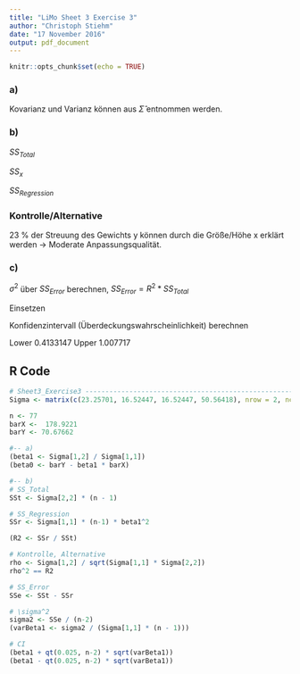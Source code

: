 ```yaml
---
title: "LiMo Sheet 3 Exercise 3"
author: "Christoph Stiehm"
date: "17 November 2016"
output: pdf_document
---
```


```r
knitr::opts_chunk$set(echo = TRUE)
```

### a)  
\begin{equation}
\hat{\beta}_{1} = \frac{s_{xy}}{s_{xx}} = \frac{Cov(x,y)}{Var(x)}
\end{equation}
Kovarianz und Varianz können aus $\hat{\Sigma}$ entnommen werden.
\begin{equation}
\Rightarrow \hat{\beta}_{1} = \frac{16.52447}{23.25701} = 0.71052 
\end{equation}

\begin{equation}
\hat{\beta}_{0} = \bar{y} - \hat{\beta}_{1} * \bar{x} \Rightarrow \hat{\beta}_{0} = 70.67662 - 0.71052 * 178.9221 = -56.45111
\end{equation}

### b)  
$SS_{Total}$  
\begin{equation}
Var(y) = \frac{1}{n-1} \sum \limits_{i=1}^n (y_{i}-\bar{y})^2 \Leftrightarrow \sum \limits_{i=1}^n (y_{i}-\bar{y})^2 = Var(y) * (n-1) \Rightarrow \sum \limits_{i=1}^n (y_{i}-\bar{y})^2 = 50.56418 * 76 = 3842.878
\end{equation}

$SS_{x}$  
\begin{equation}
Var(x) = \frac{1}{n-1} \sum \limits_{i=1}^n (x_{i}-\bar{x})^2 \Leftrightarrow \sum \limits_{i=1}^n (x_{i}-\bar{x})^2 = Var(x) * (n-1) \Rightarrow \sum \limits_{i=1}^n (x_{i}-\bar{x})^2 = 23.25701 * 76 = 1767.533
\end{equation}

$SS_{Regression}$  
\begin{equation}
\sum \limits_{i=1}^n (\hat{y}_{i}-\bar{y})^2 = \hat{\beta}_{1}^2 * \sum \limits_{i=1}^n (x_{i}-\bar{x})^2 \Rightarrow 0.5048325 * 1790.79 = 892.308
\end{equation}

\begin{equation}
R^2 = \frac{\sum \limits_{i=1}^n (\hat{y}_{i}-\bar{y})^2}{\sum \limits_{i=1}^n (y_{i}-\bar{y})^2} \Rightarrow \frac{904.0489}{3893.442} = 0.2321979
\end{equation}

### Kontrolle/Alternative  

\begin{equation}
\rho = \frac{}{} = \frac{s_{xy}^2}{s_{x}^2 s_{y}^2} = \frac{cov(x_{i}, y_{i})}{\sqrt{\sigma_{x}^2 \sigma_{y}^2}} \Rightarrow \frac{16.52447} {34.29244} = 0.4818691 \;\;\;\;  \rho^2 = 0.2321979 = R^2
\end{equation}

23 % der Streuung des Gewichts y können durch die Größe/Höhe x erklärt werden -> Moderate Anpassungsqualität.


### c)   
\begin{equation}
\hat{Var}(\hat{\beta}_{1}) = \frac{\hat{\sigma^2}} {\sum \limits_{i=1}^n (x_{i}-\bar{x})^2}
\end{equation}

$\sigma^2$ über  $SS_{Error}$ berechnen, $SS_{Error} = R^2 * SS_{Total}$ 
\begin{equation}
\begin{aligned}
\hat{\sigma^2} &= \frac{1}{n-2}(\sum \limits_{i=1}^n (y_{i}-\bar{y})^2 - \frac{\sum \limits_{i=1}^n (y_{i}-\bar{y})^2 \sum \limits_{i=1}^n (x_{i}-\bar{x})^2 \sum \limits_{i=1}^n (y_{i}-\bar{y})^2}{\sum \limits_{i=1}^n (x_{i}-\bar{x})^2 \sum \limits_{i=1}^n (y_{i}-\bar{y})^2}) \\
&= \frac {\sum \limits_{i=1}^n (y_{i}-\bar{y})^2 - \sum \limits_{i=1}^n (\hat{y}_{i}-\bar{y})^2} {n - 2} \\
&= \frac{2950.57}{75} = 39.34093
\end{aligned}
\end{equation}

Einsetzen  
\begin{equation}
\Rightarrow \hat{Var}(\hat{\beta}_{1}) = \frac{39.34093} {1767.533} = 0.02225754
\end{equation}

Konfidenzintervall (Überdeckungswahrscheinlichkeit) berechnen

\begin{equation}
\hat{\beta}_{1} \pm t_{\alpha/2, n-2} \frac{s}{\sqrt{\sum \limits_{i=1}^n (x_{i} - \bar{x})^2}}
\Rightarrow 0.7105157 \pm -1.992102 * 0.1491896
\end{equation}

Lower 0.4133147
Upper 1.007717

## R Code

```r
# Sheet3_Exercise3 -----------------------------------------------------------------
Sigma <- matrix(c(23.25701, 16.52447, 16.52447, 50.56418), nrow = 2, ncol = 2)

n <- 77
barX <-  178.9221
barY <- 70.67662

#-- a)
(beta1 <- Sigma[1,2] / Sigma[1,1])
(beta0 <- barY - beta1 * barX)

#-- b)
# SS_Total
SSt <- Sigma[2,2] * (n - 1)

# SS_Regression
SSr <- Sigma[1,1] * (n-1) * beta1^2

(R2 <- SSr / SSt)

# Kontrolle, Alternative
rho <- Sigma[1,2] / sqrt(Sigma[1,1] * Sigma[2,2])
rho^2 == R2

# SS_Error
SSe <- SSt - SSr

# \sigma^2
sigma2 <- SSe / (n-2)
(varBeta1 <- sigma2 / (Sigma[1,1] * (n - 1)))

# CI
(beta1 + qt(0.025, n-2) * sqrt(varBeta1))
(beta1 - qt(0.025, n-2) * sqrt(varBeta1))

```

